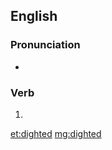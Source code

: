 ==English==

===Pronunciation===
* {{a|UK}} {{IPA|/ˈdaɪtəd/|lang=en}}

===Verb===
{{head|en|verb form}}

# {{en-past of|dight}}

[[et:dighted]]
[[mg:dighted]]